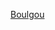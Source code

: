{{Navbox
| name = 布爾古省
| title = {{flagicon|Burkina Faso}}[[布爾古省]]
| listclass = hlist
| image = [[Image:BF-Boulgou.png|120px]]
| state = {{{state<includeonly>|autocollapse</includeonly>}}}
| above = '''首府'''：[[滕科多戈]]
| group1 = 縣
| list1 = 
*[[巴格雷縣]]
*[[巴內縣]]
*[[貝蓋多縣]]
*[[比西加縣]]
*[[比圖縣]]
*[[布蘇馬縣 (布爾古省)|布蘇馬縣]]
*[[加朗戈縣]]
*[[孔托埃加縣]]
*[[尼奧戈縣]]
*[[滕科多戈縣]]
*[[扎布雷縣]]
*[[若阿加縣]]
*[[宗塞縣]]
| group2 = 各縣首府
| list2 =
*[[巴格雷鎮]]
*[[巴內 (布吉納法索)|巴內]]
*[[貝蓋多]]
*[[比西加 (布爾古省)|比西加]]
*[[比圖 (布吉納法索)|比圖]]
*[[布蘇馬 (布爾古省)|布蘇馬]]
*[[加朗戈]]
*[[孔托埃加]]
*[[尼奧戈]]
*[[滕科多戈]]
*[[扎布雷]]
*[[若阿加]]
*[[宗塞]]
}}<noinclude>
{{collapsible option}}
[[Category:布吉納法索省份模板|Boulgou]]
</noinclude>